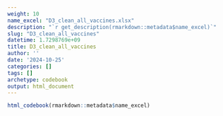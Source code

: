 ```yaml
---
weight: 10
name_excel: "D3_clean_all_vaccines.xlsx"
description: "`r get_description(rmarkdown::metadata$name_excel)`"
slug: "D3_clean_all_vaccines"
datetime: 1.7298769e+09
title: D3_clean_all_vaccines
author: ''
date: '2024-10-25'
categories: []
tags: []
archetype: codebook
output: html_document
---
```


```r
html_codebook(rmarkdown::metadata$name_excel)
```
